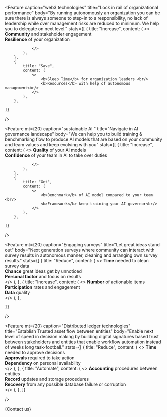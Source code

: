 
<SimpleHero />

<Feature
    caption="web3 technologies"
    title="Lock in rail of organizational performance"
    body="By running autonomously an organization you can be sure there is always someone to step-in to a responsibility, no lack of leadership while over management risks are reduced to minimum. We help you to delegate on next level."
    stats={[
        {
            title: "Increase",
            content: (
                <>
                    <b>Community</b> and stakeholder engagement<br/>
                    <b>Resilience</b> of your organization<br/>

                </>
            ),
        },
        {
            title: "Save",
            content: (
                <>
                    <b>Sleep Time</b> for organization leaders <br/>
                    <b>Resources</b> with help of autonomous management<br/>
                </>
            ),
        },

    ]}

/>

<Feature
    mt={20}
    caption="sustainable AI "
    title="Navigate in AI governance landscape"
    body="We can help you to build training & benchmarking flow to produce AI models that are based on your community and team values and keep evolving with you"
    stats={[
        {
            title: "Increase",
            content: (
                <>
                    <b>Quality</b> of your AI models<br/>
                    <b>Confidence</b> of your team in AI to take over duties<br/>

                </>
            ),
        },
        {
            title: "Get",
            content: (
                <>
                    <b>Benchmark</b> of AI model compared to your team  <br/>
                    <b>Framework</b> keep training your AI governor<br/>
                </>
            ),
        },

    ]}

/>

<Feature
    mt={20}
    caption="Engaging surveys"
    title="Let great ideas stand out"
    body="Next generation surveys where community can interact with survey results in autonomous manner, cleaning and arranging own survey results."
    stats={[
        {
            title: "Reduce",
            content: (
                <>
                    <b>Time</b> needed to clean survey data <br />
                    <b>Chance</b> great ideas get by unnoticed <br />
                    <b>Personal factor</b> and focus on results <br />
                </>
            ),
        },
        {
            title: "Increase",
            content: (
                <>
                    <b>Number</b> of actionable items
                    <br />
                    <b>Participation</b> rates and engagement <br />
                    <b>Data</b> quality <br />
                </>
            ),
        },

    ]}

/>

<Feature
    mt={20}
    caption="Distributed ledger technologies"
    title="Establish Trusted asset flow between entities"
    body="Enable next level of speed in decision making by building digital signatures based trust between stakeholders and entities that enable workflow automation instead of weeks long task-football."
    stats={[
        {
            title: "Reduce",
            content: (
                <>
                    <b>Time</b> needed to approve decisions <br />
                    <b>Approvals</b> required to take action <br />
                    <b>Dependency</b> on personal availability <br />
                </>
            ),
        },
        {
            title: "Automate",
            content: (
                <>
                    <b>Accounting</b> procedures between entities <br />
                    <b>Record</b> updates and storage procedures <br />
                    <b>Recovery</b> from any possible database failure or corruption <br />
                </>
            ),
        },
    ]}

/>

{<RouteButton mt={40}  w="100%" href="https://share.hsforms.com/1lI9b7lJgR_26XFMkNxBzvgntqc4">Contact us</RouteButton>}
